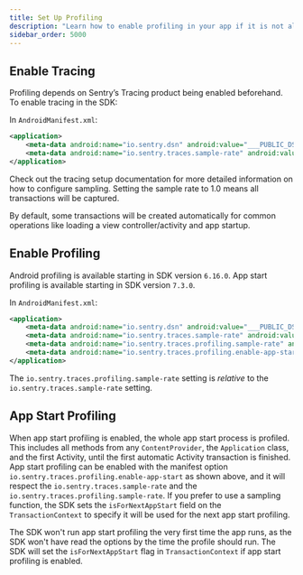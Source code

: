 ```yaml
---
title: Set Up Profiling
description: "Learn how to enable profiling in your app if it is not already set up."
sidebar_order: 5000
---
```


<PlatformContent includePath="profiling/index/preface" />
<PlatformContent includePath="profiling/index/why-profiling" />

## Enable Tracing

Profiling depends on Sentry’s Tracing product being enabled beforehand. To enable tracing in the SDK:

In `AndroidManifest.xml`:

```xml
<application>
    <meta-data android:name="io.sentry.dsn" android:value="___PUBLIC_DSN___" />
    <meta-data android:name="io.sentry.traces.sample-rate" android:value="1.0" />
</application>
```

Check out the <PlatformLink to="/tracing/">tracing setup documentation</PlatformLink> for more detailed information on how to configure sampling. Setting the sample rate to 1.0 means all transactions will be captured.

By default, some transactions will be created automatically for common operations like loading a view controller/activity and app startup.

## Enable Profiling

<Note>

Android profiling is available starting in SDK version `6.16.0`.
App start profiling is available starting in SDK version `7.3.0`.

</Note>

In `AndroidManifest.xml`:

<SignInNote />

```xml
<application>
    <meta-data android:name="io.sentry.dsn" android:value="___PUBLIC_DSN___" />
    <meta-data android:name="io.sentry.traces.sample-rate" android:value="1.0" />
    <meta-data android:name="io.sentry.traces.profiling.sample-rate" android:value="1.0" />
    <meta-data android:name="io.sentry.traces.profiling.enable-app-start" android:value="true" />
</application>
```

<Note>

The `io.sentry.traces.profiling.sample-rate` setting is _relative_ to the `io.sentry.traces.sample-rate` setting.

</Note>

## App Start Profiling

When app start profiling is enabled, the whole app start process is profiled.
This includes all methods from any `ContentProvider`, the `Application` class, and the first Activity, until the <PlatformLink to="/tracing/instrumentation/automatic-instrumentation/">first automatic Activity transaction</PlatformLink> is finished.
App start profiling can be enabled with the manifest option `io.sentry.traces.profiling.enable-app-start` as shown above, and it will respect the `io.sentry.traces.sample-rate` and the `io.sentry.traces.profiling.sample-rate`.
If you prefer to use a <PlatformLink to="/configuration/sampling/#setting-a-sampling-function">sampling function</PlatformLink>, the SDK sets the `isForNextAppStart` field on the `TransactionContext` to specify it will be used for the next app start profiling.

<Note>

The SDK won't run app start profiling the very first time the app runs, as the SDK won't have read the options by the time the profile should run.
The SDK will set the `isForNextAppStart` flag in `TransactionContext` if app start profiling is enabled.

</Note>
